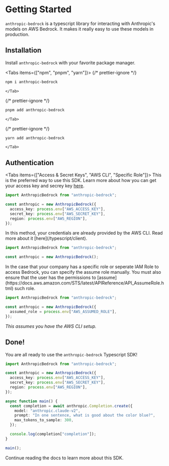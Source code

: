 
# Getting Started

`anthropic-bedrock` is a typescript library for interacting with Anthropic's models on AWS Bedrock. It makes it really easy to use these models in production.

## Installation

Install `anthropic-bedrock` with your favorite package manager.

<Tabs items={["npm", "pnpm", "yarn"]}>
  {/* prettier-ignore */}
  <Tab>
```bash copy
npm i anthropic-bedrock
```
    </Tab>
  {/* prettier-ignore */}
  <Tab>
```bash copy
pnpm add anthropic-bedrock 
```
    </Tab>
  {/* prettier-ignore */}
  <Tab>
```bash copy
yarn add anthropic-bedrock 
```
    </Tab>
</Tabs>

## Authentication

<Tabs items={["Access & Secret Keys", "AWS CLI", "Specific Role"]}>
  <Tab>
  This is the preferred way to use this SDK. Learn more about how you can get your access key and secrey key [here](/typescript/client).

```typescript copy
import AnthropicBedrock from "anthropic-bedrock";

const anthropic = new AnthropicBedrock({
  access_key: process.env["AWS_ACCESS_KEY"],
  secret_key: process.env["AWS_SECRET_KEY"],
  region: process.env["AWS_REGION"],
});
```

  </Tab>

  <Tab>
  In this method, your credentials are already provided by the AWS CLI. Read more about it [here](/typescript/client).

```typescript copy
import AnthropicBedrock from "anthropic-bedrock";

const anthropic = new AnthropicBedrock();
```

  </Tab>

  <Tab>
  In the case that your company has a specific role or seperate IAM Role to access Bedrock, you can specify the assume role manually. You must also ensure that the user has the permissions to [assume](https://docs.aws.amazon.com/STS/latest/APIReference/API_AssumeRole.html) such role.

```typescript copy
import AnthropicBedrock from "anthropic-bedrock";

const anthropic = new AnthropicBedrock({
  assumed_role = process.env["AWS_ASSUMED_ROLE"],
});
```

_This assumes you have the AWS CLI setup._

  </Tab>
</Tabs>

## Done!

You are all ready to use the `anthropic-bedrock` Typescript SDK!

```typescript copy
import AnthropicBedrock from "anthropic-bedrock";

const anthropic = new AnthropicBedrock({
  access_key: process.env["AWS_ACCESS_KEY"],
  secret_key: process.env["AWS_SECRET_KEY"],
  region: process.env["AWS_REGION"],
});

async function main() {
  const completion = await anthropic.Completion.create({
    model: "anthropic.claude-v2",
    prompt: "In one sentence, what is good about the color blue?",
    max_tokens_to_sample: 300,
  });

  console.log(completion["completion"]);
}

main();
```

Continue reading the docs to learn more about this SDK.
